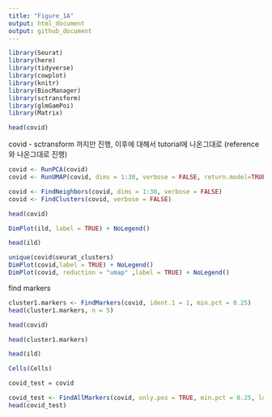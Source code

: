 ```yaml
---
title: "Figure_1A"
output: html_document
output: github_document
---
```


```r
library(Seurat)
library(here)
library(tidyverse)
library(cowplot)
library(knitr)
library(BiocManager)
library(sctransform)
library(glmGamPoi)
library(Matrix)
```


```r
head(covid)
```

covid - sctransform 까지만 진행, 이후에 대해서 tutorial에 나온그대로  (reference와 나온그대로 진행)


```r
covid <- RunPCA(covid)
covid <- RunUMAP(covid, dims = 1:30, verbose = FALSE, return.model=TRUE)

covid <- FindNeighbors(covid, dims = 1:30, verbose = FALSE)
covid <- FindClusters(covid, verbose = FALSE)
```

```r
head(covid)
```

```r
DimPlot(ild, label = TRUE) + NoLegend()
```

```r
head(ild)
```

```r
unique(covid$seurat_clusters)
DimPlot(covid,label = TRUE) + NoLegend()
DimPlot(covid, reduction = "umap" ,label = TRUE) + NoLegend()
```
find markers 
```r
cluster1.markers <- FindMarkers(covid, ident.1 = 1, min.pct = 0.25)
head(cluster1.markers, n = 5)
```

```r
head(covid)
```

```r
head(cluster1.markers)
```
```r
head(ild)
```

```r
Cells(Cells)
```

```r
covid_test = covid
```


```r
covid_test <- FindAllMarkers(covid, only.pos = TRUE, min.pct = 0.25, logfc.threshold = 0.25)
head(covid_test)
```





